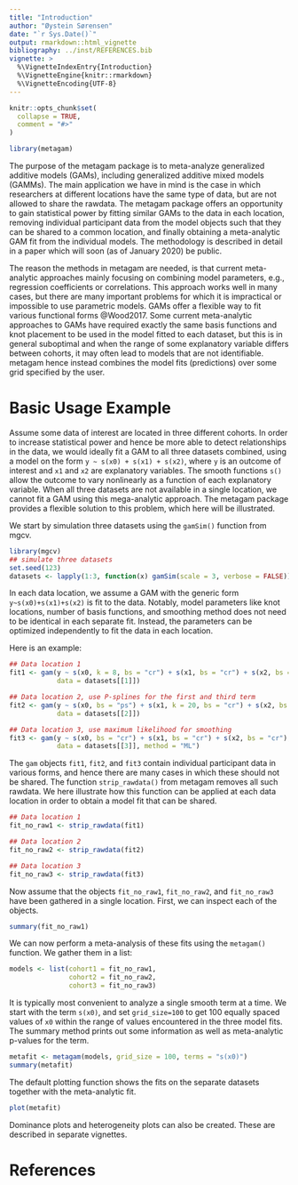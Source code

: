 ```yaml
---
title: "Introduction"
author: "Øystein Sørensen"
date: "`r Sys.Date()`"
output: rmarkdown::html_vignette
bibliography: ../inst/REFERENCES.bib
vignette: >
  %\VignetteIndexEntry{Introduction}
  %\VignetteEngine{knitr::rmarkdown}
  %\VignetteEncoding{UTF-8}
---
```


```r
knitr::opts_chunk$set(
  collapse = TRUE,
  comment = "#>"
)
```

```r
library(metagam)
```

The purpose of the metagam package is to meta-analyze generalized additive models (GAMs), including generalized additive mixed models (GAMMs). The main application we have in mind is the case in which researchers at different locations have the same type of data, but are not allowed to share the rawdata. The metagam package offers an opportunity to gain statistical power by fitting similar GAMs to the data in each location, removing individual participant data from the model objects such that they can be shared to a common location, and finally obtaining a meta-analytic GAM fit from the individual models. The methodology is described in detail in a paper which will soon (as of January 2020) be public.

The reason the methods in metagam are needed, is that current meta-analytic approaches mainly focusing on combining model parameters, e.g., regression coefficients or correlations. This approach works well in many cases, but there are many important problems for which it is impractical or impossible to use parametric models. GAMs offer a flexible way to fit various functional forms @Wood2017. Some current meta-analytic approaches to GAMs have required exactly the same basis functions and knot placement to be used in the model fitted to each dataset, but this is in general suboptimal and when the range of some explanatory variable differs between cohorts, it may often lead to models that are not identifiable. metagam hence instead combines the model fits (predictions) over some grid specified by the user.

# Basic Usage Example

Assume some data of interest are located in three different cohorts. In order to increase statistical power and hence be more able to detect relationships in the data, we would ideally fit a GAM to all three datasets combined, using a model on the form `y ~ s(x0) + s(x1) + s(x2)`, where `y` is an outcome of interest and `x1` and `x2` are explanatory variables. The smooth functions `s()` allow the outcome to vary nonlinearly as a function of each explanatory variable. When all three datasets are not available in a single location, we cannot fit a GAM using this mega-analytic approach. The metagam package provides a flexible solution to this problem, which here will be illustrated.

We start by simulation three datasets using the `gamSim()` function from mgcv.

```r
library(mgcv)
## simulate three datasets
set.seed(123)
datasets <- lapply(1:3, function(x) gamSim(scale = 3, verbose = FALSE))
```

In each data location, we assume a GAM with the generic form `y~s(x0)+s(x1)+s(x2)` is fit to the data. Notably, model parameters like knot locations, number of basis functions, and smoothing method does not need to be identical in each separate fit. Instead, the parameters can be optimized independently to fit the data in each location.

Here is an example:

```r
## Data location 1
fit1 <- gam(y ~ s(x0, k = 8, bs = "cr") + s(x1, bs = "cr") + s(x2, bs = "cr"), 
            data = datasets[[1]])

## Data location 2, use P-splines for the first and third term
fit2 <- gam(y ~ s(x0, bs = "ps") + s(x1, k = 20, bs = "cr") + s(x2, bs = "bs"), 
            data = datasets[[2]])

## Data location 3, use maximum likelihood for smoothing
fit3 <- gam(y ~ s(x0, bs = "cr") + s(x1, bs = "cr") + s(x2, bs = "cr"), 
            data = datasets[[3]], method = "ML")
```

The `gam` objects `fit1`, `fit2`, and `fit3` contain individual participant data in various forms, and hence there are many cases in which these should not be shared. The function `strip_rawdata()` from metagam removes all such rawdata. We here illustrate how this function can be applied at each data location in order to obtain a model fit that can be shared.

```r
## Data location 1
fit_no_raw1 <- strip_rawdata(fit1)

## Data location 2
fit_no_raw2 <- strip_rawdata(fit2)

## Data location 3
fit_no_raw3 <- strip_rawdata(fit3)
```

Now assume that the objects `fit_no_raw1`, `fit_no_raw2`, and `fit_no_raw3` have been gathered in a single location. First, we can inspect each of the objects.

```r
summary(fit_no_raw1)
```


We can now perform a meta-analysis of these fits using the `metagam()` function. We gather them in a list:

```r
models <- list(cohort1 = fit_no_raw1, 
               cohort2 = fit_no_raw2, 
               cohort3 = fit_no_raw3)
```


It is typically most convenient to analyze a single smooth term at a time. We start with the term `s(x0)`, and set `grid_size=100` to get 100 equally spaced values of `x0` within the range of values encountered in the three model fits. The summary method prints out some information as well as meta-analytic p-values for the term.

```r
metafit <- metagam(models, grid_size = 100, terms = "s(x0)")
summary(metafit)
```

The default plotting function shows the fits on the separate datasets together with the meta-analytic fit.

```r
plot(metafit)
```

Dominance plots and heterogeneity plots can also be created. These are described in separate vignettes.

# References
